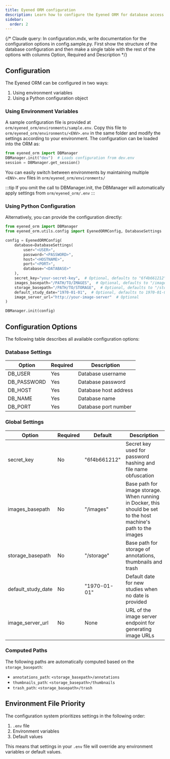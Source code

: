 ```yaml
---
title: Eyened ORM configuration
description: Learn how to configure the Eyened ORM for database access and file management
sidebar:
  order: 2
---
```


{/* 
Claude query: In configuration.mdx, write documentation for the configuration options in config.sample.py. First show the structure of the database configuration and then make a single table with the rest of the options with columns Option, Required and Description
*/}

## Configuration

The Eyened ORM can be configured in two ways:

1. Using environment variables
2. Using a Python configuration object

### Using Environment Variables

A sample configuration file is provided at `orm/eyened_orm/environments/sample.env`. 
Copy this file to `orm/eyened_orm/environments/<ENV>.env` in the same folder and modify the settings according to your environment.
The configuration can be loaded into the ORM as:

```python
from eyened_orm import DBManager
DBManager.init("dev")  # Loads configuration from dev.env
session = DBManager.get_session()
```
You can easily switch between environments by maintaining multiple `<ENV>.env` files in `orm/eyened_orm/environments/`

:::tip
If you omit the call to DBManager.init, the DBManager will automatically apply settings from `orm/eyened_orm/.env`
:::


### Using Python Configuration

Alternatively, you can provide the configuration directly:

```python
from eyened_orm import DBManager
from eyened_orm.utils.config import EyenedORMConfig, DatabaseSettings

config = EyenedORMConfig(
    database=DatabaseSettings(
        user="<USER>",
        password="<PASSWORD>",
        host="<HOSTNAME>",
        port="<PORT>",
        database="<DATABASE>"
    ),
    secret_key="your-secret-key",  # Optional, defaults to "6f4b661212"
    images_basepath="/PATH/TO/IMAGES",  # Optional, defaults to "/images"
    storage_basepath="/PATH/TO/STORAGE",  # Optional, defaults to "/storage"
    default_study_date="1970-01-01",  # Optional, defaults to 1970-01-01
    image_server_url="http://your-image-server"  # Optional
)

DBManager.init(config)
```

## Configuration Options

The following table describes all available configuration options:

### Database Settings

| Option | Required | Description |
|--------|----------|-------------|
| DB_USER | Yes | Database username |
| DB_PASSWORD | Yes | Database password |
| DB_HOST | Yes | Database host address |
| DB_NAME | Yes | Database name |
| DB_PORT | Yes | Database port number |

### Global Settings

| Option | Required | Default | Description |
|--------|----------|---------|-------------|
| secret_key | No | "6f4b661212" | Secret key used for password hashing and file name obfuscation |
| images_basepath | No | "/images" | Base path for image storage. When running in Docker, this should be set to the host machine's path to the images |
| storage_basepath | No | "/storage" | Base path for storage of annotations, thumbnails and trash |
| default_study_date | No | "1970-01-01" | Default date for new studies when no date is provided |
| image_server_url | No | None | URL of the image server endpoint for generating image URLs |

### Computed Paths

The following paths are automatically computed based on the `storage_basepath`:

- `annotations_path`: `<storage_basepath>/annotations`
- `thumbnails_path`: `<storage_basepath>/thumbnails`
- `trash_path`: `<storage_basepath>/trash`

## Environment File Priority

The configuration system prioritizes settings in the following order:
1. `.env` file
2. Environment variables
3. Default values

This means that settings in your `.env` file will override any environment variables or default values.
